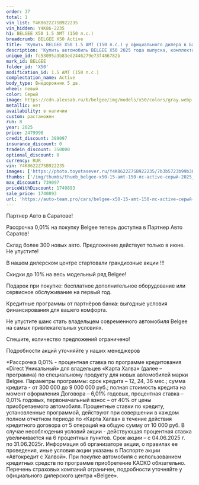 ```yaml
---
order: 37
total: 1
vin_list: Y4K8622Z7SB922235
vin_hidden: Y4K86-2235
h1: BELGEE X50 1.5 AMT (150 л.с.)
breadcrumb: BELGEE X50 Active
title: 'Купить BELGEE X50 1.5 AMT (150 л.с.) у официального дилера в Балаково'
description: 'Купить автомобиль BELGEE X50 2025 года выпуска, комплектация Active, цвет - Серый, двигатель - 1.5 AMT (150 л.с.) у официального дилера в г. Балаково. Стоимость данного автомобиля BELGEE X50 – 1740893'
unique_id: fc53095a3b83ed2446279e73f486782b
mark_id: BELGEE
folder_id: 'X50'
modification_id: 1.5 AMT (150 л.с.)
complectation_name: Active
body_type: Внедорожник 5 дв.
wheel: левый
color: Серый
image: https://cdn.alexsab.ru/b/belgee/img/models/x50/colors/gray.webp
metallic: нет
availability: в наличии
custom: растаможен
run: 8
year: 2025
price: 2479990
credit_discount: 389097
insurance_discount: 0
tradein_discount: 350000
optional_discount: 0
currency: RUR
vin: Y4K8622Z7SB922235
images: ['https://photo.toyotasever.ru/Y4K8622Z7SB922235/7b3b5723b99b38ba1aab0f5c1dbef34e.jpg', 'https://photo.toyotasever.ru/Y4K8622Z7SB922235/05195b4bbb3df57845bbfd7c30ed9be3.jpg', 'https://photo.toyotasever.ru/Y4K8622Z7SB922235/c0f0feb302375049a76c4188b8e4ecd8.jpg', 'https://photo.toyotasever.ru/Y4K8622Z7SB922235/11d8b04bdeb94a1517ce539975c1ea3f.jpg', 'https://photo.toyotasever.ru/Y4K8622Z7SB922235/a0bf9c44cc38cb186e49358c901423aa.jpg', 'https://photo.toyotasever.ru/Y4K8622Z7SB922235/7e785f58ab64bd1bae167980d879a77e.jpg', 'https://photo.toyotasever.ru/Y4K8622Z7SB922235/16b5eda11bd2cf1c391b92c5b50e2b9d.jpg']
thumbs: ['/img/thumbs/thumb_belgee-x50-15-amt-150-лс-active-серый-2025_ef34e_0.webp', '/img/thumbs/thumb_belgee-x50-15-amt-150-лс-active-серый-2025_d9be3_1.webp', '/img/thumbs/thumb_belgee-x50-15-amt-150-лс-active-серый-2025_4ecd8_2.webp', '/img/thumbs/thumb_belgee-x50-15-amt-150-лс-active-серый-2025_1ea3f_3.webp', '/img/thumbs/thumb_belgee-x50-15-amt-150-лс-active-серый-2025_423aa_4.webp']
max_discount: 739097
priceWithDiscount: 1740893
sale_price: 1740893
url: 'https://auto-team.pro/cars/belgee-x50-15-amt-150-лс-active-серый-2025/'
---
```

<p>
 Партнер Авто в Саратове!
</p>
<p>
</p>
<p>
 Рассрочка 0,01% на покупку Belgee теперь доступна в Партнер Авто Саратов!
</p>
<p>
 Склад более 300 новых авто. Предложение действует только в июне. He упустите!
</p>
<p>
</p>
<p>
 В нашем дилерском центре стартовали грандиозные акции !!!
</p>
<p>
</p>
<p>
 Скидки дo 10% нa весь модельный ряд Belgee!
</p>
<p>
 Подарок при покупке: бесплатное дополнительное оборудование или сервисное обслуживание на первый год.
</p>
<p>
 Кредитные программы от партнёров банка: выгодные условия финансирования для вашего комфорта.
</p>
<p>
</p>
<p>
 Не упустите шанс стать владельцем современного автомобиля Belgee на самых привлекательных условиях.
</p>
<p>
 Спешите, количество предложений ограничено!
</p>
<p>
</p>
<p>
 Подробности акций уточняйте у наших менеджеров
</p>
<p>
</p>
<p>
 *Рассрочка 0,01% - процентная ставка по программе кредитования «Dirесt Уникальный» для владельцев «Карта Халва» (далее – программа) по специальному продукту для новых автомобилей марки Belgee. Параметры программы: срок кредита – 12, 24, 36 мес.; сумма кредита - от 300 000 до 9 000 000 руб.; полная стоимость кредита на момент оформления Договора – 6,01% годовых, процентная ставка – 0,01% годовых, первоначальный взнос – от 40% от цены приобретаемого автомобиля. Процентные ставки по кредиту, установленные программой, действуют при совершении в каждом полном отчетном периоде по «Карта Халва» в течение действия кредитного договора от 5 операций на общую сумму от 10 000 руб. В случае несоблюдения условий акции - действующая процентная ставка увеличивается на 6 процентных пунктов. Срок акции – с 04.06.2025 г. по 31.06.2025г. Информация об организаторе акции, о правилах ее проведения, иные условия акции указаны в Паспорте акции «Автокредит с Халвой». При покупке автомобиля с использованием кредитных средств по программе приобретение КАСКО обязательно. Перечень страховых компаний ограничен, подробности уточняйте у официального дилерского центра «Belgee».
</p>
